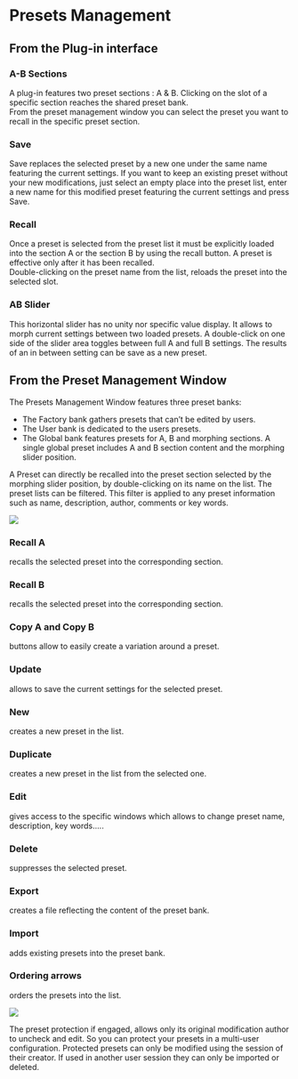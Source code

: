 # Presets Management

## From the Plug-in interface

### A-B Sections

A plug-in features two preset sections : A & B. Clicking on the slot of a specific section reaches the shared preset bank.  
From the preset management window you can select the preset you want to recall in the specific preset section.

### Save

Save replaces the selected preset by a new one under the same name featuring the current settings. If you want to
keep an existing preset without your new modifications, just select an empty place into the preset list, enter a new
name for this modified preset featuring the current settings and press Save.

### Recall

Once a preset is selected from the preset list it must be explicitly loaded into the section A or the section B by using
the recall button. A preset is effective only after it has been recalled.  
Double-clicking on the preset name from the list, reloads the preset into the selected slot.

### AB Slider

This horizontal slider has no unity nor specific value display. It allows to morph current settings between two loaded
presets. A double-click on one side of the slider area toggles between full A and full B settings. The results of an in
between setting can be save as a new preset.

## From the Preset Management Window

The Presets Management Window features three preset banks:

- The Factory bank gathers presets that can’t be edited by users.
- The User bank is dedicated to the users presets.
- The Global bank features presets for A, B and morphing sections. A single global preset includes A and B section
content and the morphing slider position.

A Preset can directly be recalled into the preset section selected by the morphing slider position, by double-clicking
on its name on the list. The preset lists can be filtered. This filter is applied to any preset information such as name,
description, author, comments or key words.

![](include/trax_16.png)

### Recall A
recalls the selected preset into the corresponding section.

### Recall B
recalls the selected preset into the corresponding section.

### Copy A and Copy B
buttons allow to easily create a variation around a preset.

### Update
allows to save the current settings for the selected preset.

### New
creates a new preset in the list.

### Duplicate
creates a new preset in the list from the selected one.

### Edit
gives access to the specific windows which allows to change preset name, description, key words.....

### Delete
suppresses the selected preset.

### Export
creates a file reflecting the content of the preset bank.

### Import
adds existing presets into the preset bank.

### Ordering arrows
orders the presets into the list.

![](include/trax_17.png)

The preset protection if engaged, allows only its original modification author to uncheck and edit. So you can protect your
presets in a multi-user configuration. Protected presets can only be modified using the session of their creator. If used in
another user session they can only be imported or deleted.
